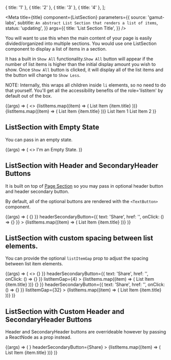 

  { title: '1' },
  { title: '2' },
  { title: '3' },
  { title: '4' },
];

<Meta
  title={title}
  component={ListSection}
  parameters={{
    source: 'gamut-labs',
    subtitle: `An abstract List Section that renders a list of items`,
    status: 'updating',
  }}
  args={{
    title: 'List Section Title',
  }}
/>

You will want to use this when the main content of your page is easily divided/organized into multiple sections. You would use one ListSection component to display a list of items in a section.

It has a built in `Show All` functionality.`Show All` button will appear if the number of list items is higher than the initial display amount you wish to show. Once `Show All` button is clicked, it will display all of the list items and the button will change to `Show Less`.

NOTE: Internally, this wraps all children inside `li` elements, so no need to do that yourself. You'll get all the accessibility benefits of the role='listitem' by default out of the box.

<Canvas>
  <Story name="ListSection">
    {(args) => (
      <>
        <ListSection {...args} title="List Section 1">
          {listItems.map((item) => (
            <Card>List Item {item.title}</Card>
          ))}
        </ListSection>
        <ListSection {...args} title="List Section 2" initialDisplayAmount={2}>
          {listItems.map((item) => (
            <Card>List Item {item.title}</Card>
          ))}
        </ListSection>
        <ListSection {...args} title="List Section 3" initialDisplayAmount={2}>
          <Card>List Item 1</Card>
          <Card>List Item 2</Card>
        </ListSection>
      </>
    )}
  </Story>
</Canvas>

<PropsTable story="ListSection" />

## ListSection with Empty State

You can pass in an empty state.

<Canvas>
  <Story name="ListSection with Empty State">
    {(args) => (
      <>
        <ListSection {...args} title="List Section 1">
          <Text>I'm an Empty State.</Text>
        </ListSection>
      </>
    )}
  </Story>
</Canvas>

## ListSection with Header and SecondaryHeader Buttons

It is built on top of [Page Section](https://gamut.codecademy.com/storybook/?path=/docs/molecules-pagesection--page-section) so you may pass in optional header button and header secondary button.

By default, all of the optional buttons are rendered with the `<TextButton>` component.

<Canvas>
  <Story name="ListSection with Header and SecondaryHeader Buttons">
    {(args) => (
      <ListSection
        {...args}
        title="List Section 1"
        headerButton={{ text: 'Edit', href: '', onClick: () => {} }}
        headerSecondaryButton={{ text: 'Share', href: '', onClick: () => {} }}
      >
        {listItems.map((item) => (
          <Card>List Item {item.title}</Card>
        ))}
      </ListSection>
    )}
  </Story>
</Canvas>

## ListSection with custom spacing between list elements.

You can provide the optional `listItemGap` prop to adjust the spacing between list item elements.

<Canvas>
  <Story name="ListSection with custom spacing between list elements">
    {(args) => (
      <>
        <ListSection
          {...args}
          title="List Section with small spacing"
          headerButton={{ text: 'Edit', href: '', onClick: () => {} }}
          headerSecondaryButton={{ text: 'Share', href: '', onClick: () => {} }}
          listItemGap={4}
        >
          {listItems.map((item) => (
            <Card>List Item {item.title}</Card>
          ))}
        </ListSection>
        <ListSection
          {...args}
          title="List Section with large spacing"
          headerButton={{ text: 'Edit', href: '', onClick: () => {} }}
          headerSecondaryButton={{ text: 'Share', href: '', onClick: () => {} }}
          listItemGap={32}
        >
          {listItems.map((item) => (
            <Card>List Item {item.title}</Card>
          ))}
        </ListSection>
      </>
    )}
  </Story>
</Canvas>

## ListSection with Custom Header and SecondaryHeader Buttons

Header and SecondaryHeader buttons are overrideable however by passing a ReactNode as a prop instead.

<Canvas>
  <Story name="ListSection with custom Header and SecondaryHeader Buttons">
    {(args) => (
      <ListSection
        {...args}
        title="List Section 1"
        headerButton={<IconButton icon={SearchIcon} />}
        headerSecondaryButton={<FillButton>Share</FillButton>}
      >
        {listItems.map((item) => (
          <Card>List Item {item.title}</Card>
        ))}
      </ListSection>
    )}
  </Story>
</Canvas>
